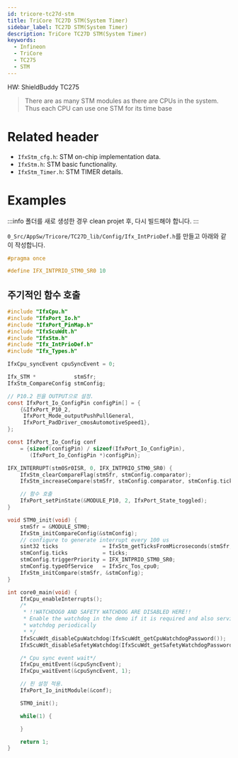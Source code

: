 ```yaml
---
id: tricore-tc27d-stm
title: TriCore TC27D STM(System Timer)
sidebar_label: TC27D STM(System Timer)
description: TriCore TC27D STM(System Timer)
keywords:
  - Infineon
  - TriCore
  - TC275
  - STM
---
```


HW: ShieldBuddy TC275

> There are as many STM modules as there are CPUs in the system. Thus each CPU can use one STM for its time base

# Related header

- `IfxStm_cfg.h`: STM on-chip implementation data.
- `IfxStm.h`: STM basic functionality.
- `IfxStm_Timer.h`: STM TIMER details.

# Examples

:::info
폴더를 새로 생성한 경우 clean projet 후, 다시 빌드해야 합니다.
:::

`0_Src/AppSw/Tricore/TC27D_lib/Config/Ifx_IntPrioDef.h`를 만들고 아래와 같이 작성합니다.

```c
#pragma once

#define IFX_INTPRIO_STM0_SR0 10
```

## 주기적인 함수 호출

```c
#include "IfxCpu.h"
#include "IfxPort_Io.h"
#include "IfxPort_PinMap.h"
#include "IfxScuWdt.h"
#include "IfxStm.h"
#include "Ifx_IntPrioDef.h"
#include "Ifx_Types.h"

IfxCpu_syncEvent cpuSyncEvent = 0;

Ifx_STM *            stmSfr;
IfxStm_CompareConfig stmConfig;

// P10.2 핀을 OUTPUT으로 설정.
const IfxPort_Io_ConfigPin configPin[] = {
    {&IfxPort_P10_2,
     IfxPort_Mode_outputPushPullGeneral,
     IfxPort_PadDriver_cmosAutomotiveSpeed1},
};

const IfxPort_Io_Config conf
    = {sizeof(configPin) / sizeof(IfxPort_Io_ConfigPin),
       (IfxPort_Io_ConfigPin *)configPin};

IFX_INTERRUPT(stm0Sr0ISR, 0, IFX_INTPRIO_STM0_SR0) {
    IfxStm_clearCompareFlag(stmSfr, stmConfig.comparator);
    IfxStm_increaseCompare(stmSfr, stmConfig.comparator, stmConfig.ticks);

    // 함수 호출
    IfxPort_setPinState(&MODULE_P10, 2, IfxPort_State_toggled);
}

void STM0_init(void) {
    stmSfr = &MODULE_STM0;
    IfxStm_initCompareConfig(&stmConfig);
    // configure to generate interrupt every 100 us
    sint32 ticks              = IfxStm_getTicksFromMicroseconds(stmSfr, 100);
    stmConfig.ticks           = ticks;
    stmConfig.triggerPriority = IFX_INTPRIO_STM0_SR0;
    stmConfig.typeOfService   = IfxSrc_Tos_cpu0;
    IfxStm_initCompare(stmSfr, &stmConfig);
}

int core0_main(void) {
    IfxCpu_enableInterrupts();
    /*
     * !!WATCHDOG0 AND SAFETY WATCHDOG ARE DISABLED HERE!!
     * Enable the watchdog in the demo if it is required and also service the
     * watchdog periodically
     * */
    IfxScuWdt_disableCpuWatchdog(IfxScuWdt_getCpuWatchdogPassword());
    IfxScuWdt_disableSafetyWatchdog(IfxScuWdt_getSafetyWatchdogPassword());

    /* Cpu sync event wait*/
    IfxCpu_emitEvent(&cpuSyncEvent);
    IfxCpu_waitEvent(&cpuSyncEvent, 1);

    // 핀 설정 적용.
    IfxPort_Io_initModule(&conf);

    STM0_init();

    while(1) {

    }

    return 1;
}
```
